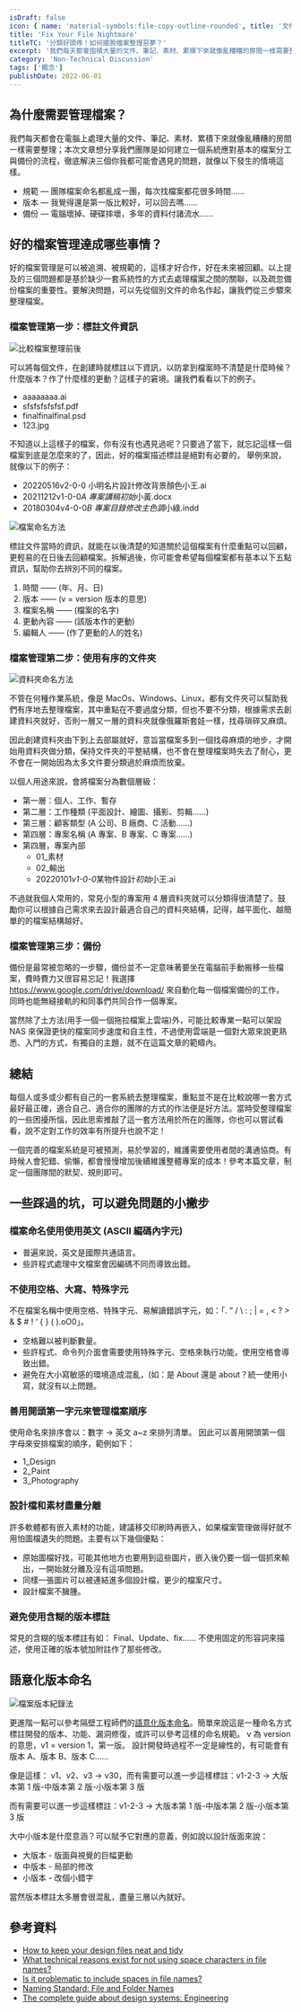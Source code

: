 ```yaml
---
isDraft: false
icon: { name: 'material-symbols:file-copy-outline-rounded', title: '文件符號' }
title: 'Fix Your File Nightmare'
titleTC: '分類好頭疼！如何擺脫檔案整理惡夢？'
excerpt: '我們每天都會囤積大量的文件、筆記、素材、累積下來就像亂糟糟的房間一樣需要整理，如果你也同樣在困擾這樣的問題，這篇文章是為你準備的。本次文章想分享我們團隊是如何建立一個系統應對基本的檔案分工與備份的流程。好的檔案管理是可以被追溯、被規範的，這樣才好合作，好在未來被回顧。'
category: 'Non-Technical Discussion'
tags: ['概念']
publishDate: 2022-06-01
---
```


## 為什麼需要管理檔案？

我們每天都會在電腦上處理大量的文件、筆記、素材、累積下來就像亂糟糟的房間一樣需要整理；本次文章想分享我們團隊是如何建立一個系統應對基本的檔案分工與備份的流程，徹底解決三個你我都可能會遇見的問題，就像以下發生的情境這樣。

- 規範 — 團隊檔案命名都亂成一團，每次找檔案都花很多時間……
- 版本 — 我覺得還是第一版比較好，可以回去嗎……
- 備份 — 電腦壞掉、硬碟摔壞，多年的資料付諸流水……

## 好的檔案管理達成哪些事情？

好的檔案管理是可以被追溯、被規範的，這樣才好合作，好在未來被回顧。以上提及的三個問題都是基於缺少一套系統性的方式去處理檔案之間的關聯，以及疏忽備份檔案的重要性。要解決問題，可以先從個別文件的命名作起，讓我們從三步驟來整理檔案。

### 檔案管理第一步：標註文件資訊

![比較檔案整理前後](./compare.webp)

可以將每個文件，在創建時就標註以下資訊，以防拿到檔案時不清楚是什麼時候？什麼版本？作了什麼樣的更動？這樣子的窘境。讓我們看看以下的例子。

- aaaaaaaa.ai
- sfsfsfsfsfsf.pdf
- finalfinalfinal.psd
- 123.jpg

不知道以上這樣子的檔案，你有沒有也遇見過呢？只要過了當下，就忘記這樣一個檔案到底是怎麼來的了，因此，好的檔案描述標註是絕對有必要的， 舉例來說，就像以下的例子：

- 20220516v2-0-0 小明名片設計修改背景顏色小王.ai
- 20211212v1-0-0*A 專案講稿初始*小黃.docx
- 20180304v4-0-0*B 專案目錄修改主色調*小綠.indd

![檔案命名方法](./naming.webp)

標註文件當時的資訊，就能在以後清楚的知道關於這個檔案有什麼重點可以回顧，更輕易的在日後去回顧檔案。拆解過後，你可能會希望每個檔案都有基本以下五點資訊，幫助你去辨別不同的檔案。

1.  時間 —— (年、月、日)
2.  版本 —— (v = version 版本的意思)
3.  檔案名稱 —— (檔案的名字)
4.  更動內容 —— (該版本作的更動)
5.  編輯人 —— (作了更動的人的姓名)

### 檔案管理第二步：使用有序的文件夾

![資料夾命名方法](./sort-method.webp)

不管在何種作業系統，像是 MacOs、Windows、Linux，都有文件夾可以幫助我們有序地去整理檔案，其中重點在不要過度分類，但也不要不分類，根據需求去創建資料夾就好，否則一層又一層的資料夾就像俄羅斯套娃一樣，找尋瑣碎又麻煩。

因此創建資料夾由下到上去部屬就好，意旨當檔案多到一個找尋麻煩的地步，才開始用資料夾做分類，保持文件夾的平整結構，也不會在整理檔案時失去了耐心，更不會在一開始因為太多文件要分類過於麻煩而放棄。

以個人用途來說，會將檔案分為數個層級：

- 第一層：個人、工作、暫存
- 第二層：工作種類 (平面設計、繪圖、攝影、剪輯……)
- 第三層：顧客類型 (A 公司、B 廠商、C 活動……)
- 第四層：專案名稱 (A 專案、B 專案、C 專案……)
- 第四層，專案內部
  - 01\_素材
  - 02\_輸出
  - 20220101*v1-0-0*某物件設計*初始*小王.ai

不過就我個人常用的，常見小型的專案用 4 層資料夾就可以分類得很清楚了。鼓勵你可以根據自己需求來去設計最適合自己的資料夾結構，記得，越平面化、越簡單的的檔案結構越好。

### 檔案管理第三步：備份

備份是最常被忽略的一步驟，備份並不一定意味著要坐在電腦前手動搬移一些檔案，費時費力又很容易忘記！我選擇 https://www.google.com/drive/download/ 來自動化每一個檔案備份的工作，同時也能無縫接軌的和同事們共同合作一個專案。

當然除了土方法(用手一個一個拖拉檔案上雲端)外，可能比較專業一點可以架設 NAS 來保證更快的檔案同步速度和自主性，不過使用雲端是一個對大眾來說更熟悉、入門的方式，有獨自的主題，就不在這篇文章的範疇內。

## 總結

每個人或多或少都有自己的一套系統去整理檔案，重點並不是在比較說哪一套方式最好最正確，適合自己、適合你的團隊的方式的作法便是好方法。當時受整理檔案的一些困擾所惱，因此思索推敲了這一套方法用於所在的團隊，你也可以嘗試看看，說不定對工作的效率有所提升也說不定！

一個完善的檔案系統是可被預測，易於學習的，維護需要使用者間的溝通協商。有時候人會犯錯、偷懶，都會慢慢增加後續維護整體專案的成本！參考本篇文章，制定一個團隊間的默契、規則即可。

## 一些踩過的坑，可以避免問題的小撇步

### 檔案命名使用使用英文 (ASCII 編碼內字元)

- 普遍來說，英文是國際共通語言。
- 些許程式處理中文檔案會因編碼不同而導致出錯。

### 不使用空格、大寫、特殊字元

不在檔案名稱中使用空格、特殊字元、易解讀錯誤字元，如：「. ” / \ : ; | = , < ? > & $ # ! ‘ { } ( ).oO0」。

- 空格難以被判斷數量。
- 些許程式、命令列介面會需要使用特殊字元、空格來執行功能，使用空格會導致出錯。
- 避免在大小寫敏感的環境造成混亂，(如：是 About 還是 about？統一使用小寫，就沒有以上問題。

### 善用開頭第一字元來管理檔案順序

使用命名來排序會以：數字 → 英文 a~z 來排列清單。 因此可以善用開頭第一個字母來安排檔案的順序，範例如下：

- 1_Design
- 2_Paint
- 3_Photography

### 設計檔和素材盡量分離

許多軟體都有嵌入素材的功能，建議移交印刷時再嵌入，如果檔案管理做得好就不用怕圖檔遺失的問題。主要有以下幾個優點：

- 原始圖檔好找，可能其他地方也要用到這些圖片，嵌入後仍要一個一個抓來輸出，一開始就分離及沒有這項問題。
- 同樣一張圖片可以被連結進多個設計檔，更少的檔案尺寸。
- 設計檔案不臃腫。

### 避免使用含糊的版本標註

常見的含糊的版本標註有如： Final、Update、fix…… 不使用固定的形容詞來描述，使用正確的版本號加附註作了那些修改。

## 語意化版本命名

![檔案版本紀錄法](./versioning.webp)

更進階一點可以參考隔壁工程師們的[語意化版本命名](https://semver.org/)。簡單來說這是一種命名方式標註開發的版本、功能、漏洞修復，或許可以參考這樣的命名規範。 v 為 version 的意思，v1 = version 1，第一版。 設計開發時過程不一定是線性的，有可能會有版本 A、版本 B、版本 C……

像是這樣： v1、v2、v3 → v30，而有需要可以進一步這樣標註：v1-2-3 → 大版本第 1 版-中版本第 2 版-小版本第 3 版

而有需要可以進一步這樣標註：v1-2-3 → 大版本第 1 版-中版本第 2 版-小版本第 3 版

大中小版本是什麼意涵？可以賦予它對應的意義，例如說以設計版面來說：

- 大版本 - 版面與視覺的巨幅更動
- 中版本 - 局部的修改
- 小版本 - 改個小錯字

當然版本標註太多層會很混亂，盡量三層以內就好。

## 參考資料

- [How to keep your design files neat and tidy](https://99designs.com/blog/tips/how-to-keep-your-design-files-neat-and-tidy/)
- [What technical reasons exist for not using space characters in file names?](https://superuser.com/questions/29111/what-technical-reasons-exist-for-not-using-space-characters-in-file-names)
- [Is it problematic to include spaces in file names?](https://qanda.digipres.org/1053/is-it-problematic-to-include-spaces-in-file-names)
- [Naming Standard: File and Folder Names](https://www.csudh.edu/web-services/web-standards/file-folder-naming/)
- [The complete guide about design systems: Engineering](https://medium.com/ci-t/the-complete-guide-about-design-systems-engineering-cd332cf520f2)
